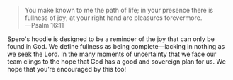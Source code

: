 > You make known to me the path of life; in your presence there is fullness of joy; at your right hand are pleasures forevermore. \
> &mdash;Psalm 16:11

Spero&apos;s hoodie is designed to be a reminder of the joy that can only be found in God. We define fullness as being complete&mdash;lacking in nothing as we seek the Lord. In the many moments of uncertainty that we face our team clings to the hope that God has a good and sovereign plan for us. We hope that you’re encouraged by this too!
